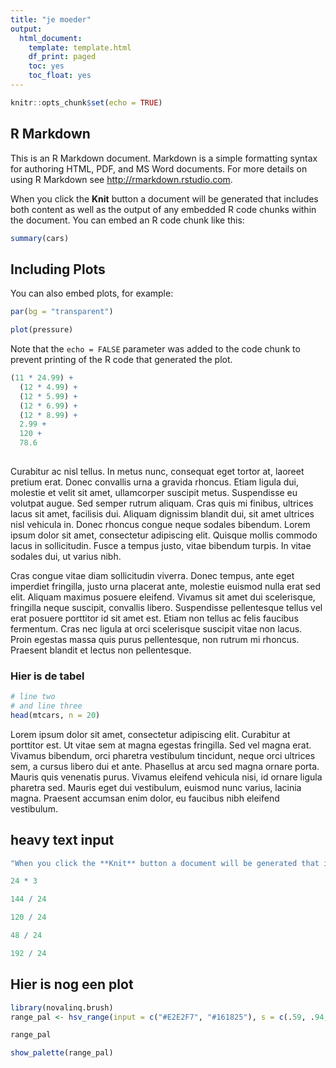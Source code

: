 ```yaml
---
title: "je moeder"
output: 
  html_document: 
    template: template.html
    df_print: paged
    toc: yes
    toc_float: yes
---
```


```r
knitr::opts_chunk$set(echo = TRUE)
```



## R Markdown

This is an R Markdown document. Markdown is a simple formatting syntax for authoring HTML, PDF, and MS Word documents. For more details on using R Markdown see <http://rmarkdown.rstudio.com>.

When you click the **Knit** button a document will be generated that includes both content as well as the output of any embedded R code chunks within the document. You can embed an R code chunk like this:

```r
summary(cars)
```

## Including Plots

You can also embed plots, for example:

```r
par(bg = "transparent")

plot(pressure)
```

Note that the `echo = FALSE` parameter was added to the code chunk to prevent printing of the R code that generated the plot.

```r
(11 * 24.99) +
  (12 * 4.99) +
  (12 * 5.99) +
  (12 * 6.99) +
  (12 * 8.99) +
  2.99 +
  120 +
  78.6
  
```

Curabitur ac nisl tellus. In metus nunc, consequat eget tortor at, laoreet pretium erat. Donec convallis urna a gravida rhoncus. Etiam ligula dui, molestie et velit sit amet, ullamcorper suscipit metus. Suspendisse eu volutpat augue. Sed semper rutrum aliquam. Cras quis mi finibus, ultrices lacus sit amet, facilisis dui. Aliquam dignissim blandit dui, sit amet ultrices nisl vehicula in. Donec rhoncus congue neque sodales bibendum. Lorem ipsum dolor sit amet, consectetur adipiscing elit. Quisque mollis commodo lacus in sollicitudin. Fusce a tempus justo, vitae bibendum turpis. In vitae sodales dui, ut varius nibh.

Cras congue vitae diam sollicitudin viverra. Donec tempus, ante eget imperdiet fringilla, justo urna placerat ante, molestie euismod nulla erat sed elit. Aliquam maximus posuere eleifend. Vivamus sit amet dui scelerisque, fringilla neque suscipit, convallis libero. Suspendisse pellentesque tellus vel erat posuere porttitor id sit amet est. Etiam non tellus ac felis faucibus fermentum. Cras nec ligula at orci scelerisque suscipit vitae non lacus. Proin egestas massa quis purus pellentesque, non rutrum mi rhoncus. Praesent blandit et lectus non pellentesque.

### Hier is de tabel

```r
# line two
# and line three
head(mtcars, n = 20)
```

Lorem ipsum dolor sit amet, consectetur adipiscing elit. Curabitur at porttitor est. Ut vitae sem at magna egestas fringilla. Sed vel magna erat. Vivamus bibendum, orci pharetra vestibulum tincidunt, neque orci ultrices sem, a cursus libero dui et ante. Phasellus at arcu sed magna ornare porta. Mauris quis venenatis purus. Vivamus eleifend vehicula nisi, id ornare ligula pharetra sed. Mauris eget dui vestibulum, euismod nunc varius, lacinia magna. Praesent accumsan enim dolor, eu faucibus nibh eleifend vestibulum.

## heavy text input

```r
"When you click the **Knit** button a document will be generated that includes both content as well as the output of any embedded R code chunks within the document. You can embed an R code chunk like this:"
```

```r
24 * 3

144 / 24

120 / 24

48 / 24

192 / 24
```

## Hier is nog een plot

```r
library(novalinq.brush)
range_pal <- hsv_range(input = c("#E2E2F7", "#161825"), s = c(.59, .94, .75, 1), n = 13)

range_pal
```

```r
show_palette(range_pal)
```

